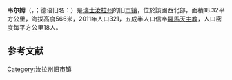 {{地图误译/法语U2|issue=韋爾梅}}
{{noteTA|G1=瑞士地名}}
{{Infobox Switzerland former municipality
 | postal_code		    = 2829
 | municipality_code	= 6726
}}
'''韦尔姆'''（{{lang-fr|Vermes}}，{{IPA-fr|vɛʁm}}；德语旧名：{{lang|de|Pferdmund}}）是[[瑞士|瑞士]][[汝拉州|汝拉州]]的旧[[市镇_(瑞士)|市镇]]，位於該國西北部，面積18.32平方公里，海拔高度566米，2011年人口321，五成半人口信奉[[羅馬天主教|羅馬天主教]]，人口密度每平方公里18人。

== 参考文献 ==
{{Reflist}}

{{Switzerland-geo-stub}}
[[Category:汝拉州旧市镇|Category:汝拉州旧市镇]]